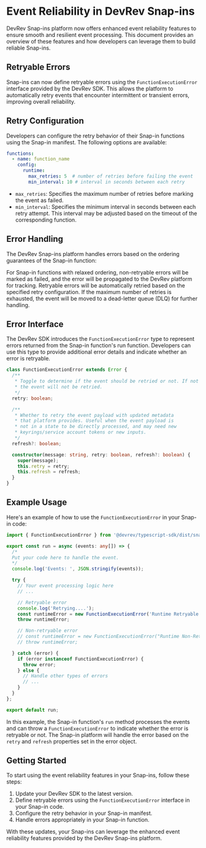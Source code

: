 # Event Reliability in DevRev Snap-ins

DevRev Snap-ins platform now offers enhanced event reliability features to ensure smooth and resilient event processing. This document provides an overview of these features and how developers can leverage them to build reliable Snap-ins.

## Retryable Errors

Snap-ins can now define retryable errors using the `FunctionExecutionError` interface provided by the DevRev SDK. This allows the platform to automatically retry events that encounter intermittent or transient errors, improving overall reliability.

## Retry Configuration

Developers can configure the retry behavior of their Snap-in functions using the Snap-in manifest. The following options are available:

```yaml
functions:
  - name: function_name
    config:
      runtime:
        max_retries: 5  # number of retries before failing the event
        min_interval: 10 # interval in seconds between each retry
```

- `max_retries`: Specifies the maximum number of retries before marking the event as failed.
- `min_interval`: Specifies the minimum interval in seconds between each retry attempt. This interval may be adjusted based on the timeout of the corresponding function.

## Error Handling

The DevRev Snap-ins platform handles errors based on the ordering guarantees of the Snap-in function:

For Snap-in functions with relaxed ordering, non-retryable errors will be marked as failed, and the error will be propagated to the DevRev platform for tracking. Retryable errors will be automatically retried based on the specified retry configuration. If the maximum number of retries is exhausted, the event will be moved to a dead-letter queue (DLQ) for further handling.

## Error Interface

The DevRev SDK introduces the `FunctionExecutionError` type to represent errors returned from the Snap-in function's run function. Developers can use this type to provide additional error details and indicate whether an error is retryable.

```typescript
class FunctionExecutionError extends Error {
  /**
   * Toggle to determine if the event should be retried or not. If not set or set to false,
   * the event will not be retried.
   */
  retry: boolean;

  /**
   * Whether to retry the event payload with updated metadata
   * that platform provides. Useful when the event payload is
   * not in a state to be directly processed, and may need new 
   * keyrings/service account tokens or new inputs.
   */
  refresh?: boolean;

  constructor(message: string, retry: boolean, refresh?: boolean) {
    super(message);
    this.retry = retry;
    this.refresh = refresh;
  }
}
```

## Example Usage

Here's an example of how to use the `FunctionExecutionError` in your Snap-in code:

```typescript
import { FunctionExecutionError } from '@devrev/typescript-sdk/dist/snap-ins/types';

export const run = async (events: any[]) => {
  /*
  Put your code here to handle the event.
  */
  console.log('Events: ', JSON.stringify(events));

  try {
    // Your event processing logic here
    // ...

    // Retryable error
    console.log('Retrying....');
    const runtimeError = new FunctionExecutionError('Runtime Retryable Error', true, false);
    throw runtimeError;

    // Non-retryable error
    // const runtimeError = new FunctionExecutionError("Runtime Non-Retryable Error", false, false);
    // throw runtimeError;

  } catch (error) {
    if (error instanceof FunctionExecutionError) {
      throw error;
    } else {
      // Handle other types of errors
      // ...
    }
  }
};

export default run;
```

In this example, the Snap-in function's `run` method processes the events and can throw a `FunctionExecutionError` to indicate whether the error is retryable or not. The Snap-in platform will handle the error based on the `retry` and `refresh` properties set in the error object.

## Getting Started

To start using the event reliability features in your Snap-ins, follow these steps:

1. Update your DevRev SDK to the latest version.
2. Define retryable errors using the `FunctionExecutionError` interface in your Snap-in code.
3. Configure the retry behavior in your Snap-in manifest.
4. Handle errors appropriately in your Snap-in function.

With these updates, your Snap-ins can leverage the enhanced event reliability features provided by the DevRev Snap-ins platform.